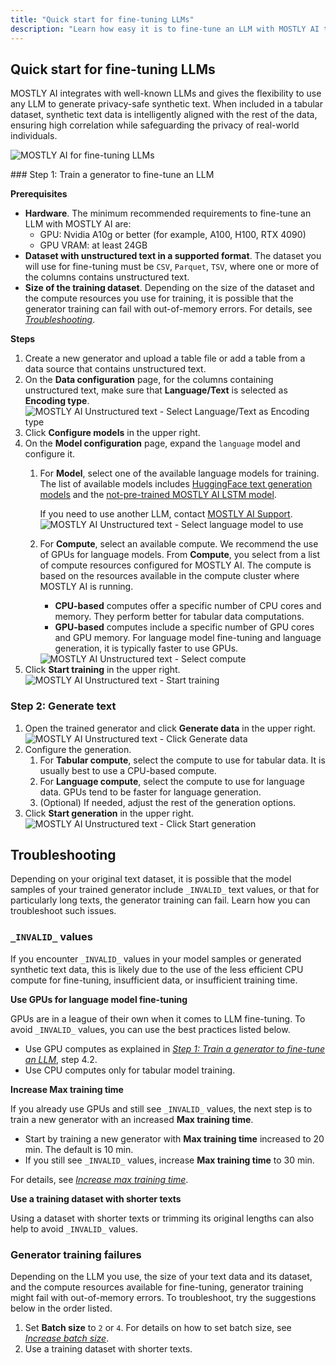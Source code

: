 ```yaml
---
title: "Quick start for fine-tuning LLMs"
description: "Learn how easy it is to fine-tune an LLM with MOSTLY AI to train and generate unstructured synthetic text data."
---
```



## Quick start for fine-tuning LLMs

MOSTLY AI integrates with well-known LLMs and gives the flexibility to use any LLM to generate privacy-safe synthetic text. When included in a tabular dataset, synthetic text data is intelligently aligned with the rest of the data, ensuring high correlation while safeguarding the privacy of real-world individuals.

<Image
    src="/docs/docimages/quickstart/unstructured-text/splash-unstructured-text.webp"
    alt="MOSTLY AI for fine-tuning LLMs"
    width={800}
    height={300}
/>

<Steps>
### Step 1: Train a generator to fine-tune an LLM

**Prerequisites**

* **Hardware**. The minimum recommended requirements to fine-tune an LLM with MOSTLY AI are:
    * GPU: Nvidia A10g or better (for example, A100, H100, RTX 4090)
    * GPU VRAM: at least 24GB 
* **Dataset with unstructured text in a supported format**. The dataset you will use for fine-tuning must be `CSV`, `Parquet`, `TSV`, where one or more of the columns contains unstructured text.
* **Size of the training dataset**. Depending on the size of the dataset and the compute resources you use for training, it is possible that the generator training can fail with out-of-memory errors. For details, see [_Troubleshooting_](#troubleshooting).

**Steps**

1. Create a new generator and upload a table file or add a table from a data source that contains unstructured text.
2. On the **Data configuration** page, for the columns containing unstructured text, make sure that **Language/Text** is selected as **Encoding type**.
    <Image
        src="/docs/docimages/quickstart/unstructured-text/01-generator-configuration-01-select-language-text.webp"
        alt="MOSTLY AI Unstructured text - Select Language/Text as Encoding type"
        width={800}
        height={300}
    />
3. Click **Configure models** in the upper right.
4. On the **Model configuration** page, expand the `language` model and configure it.
    1. For **Model**, select one of the available language models for training.
        <CustomCallout>
        The list of available models includes [HuggingFace text generation models](/generators/configure/set-encoding-types#huggingface-text-models) and the [not-pre-trained MOSTLY AI LSTM model](/generators/configure/set-encoding-types#mostly-ai-lstm).

        If you need to use another LLM, contact [MOSTLY AI Support](mailto:support@mostly.ai).
        </CustomCallout>
        <Image
            src="/docs/docimages/quickstart/unstructured-text/01-generator-configuration-02-select-language-model.webp"
            alt="MOSTLY AI Unstructured text - Select language model to use"
            width={800}
            height={300}
        />
    2. For **Compute**, select an available compute. We recommend the use of GPUs for language models.
        <CustomCallout>
        From **Compute**, you select from a list of compute resources configured for MOSTLY AI. The compute is based on the resources available in the compute cluster where MOSTLY AI is running.

        * **CPU-based** computes offer a specific number of CPU cores and memory. They perform better for tabular data computations.
        * **GPU-based** computes include a specific number of GPU cores and GPU memory. For language model fine-tuning and language generation, it is typically faster to use GPUs.
        </CustomCallout>
        <Image
            src="/docs/docimages/quickstart/unstructured-text/01-generator-configuration-03-select-compute.webp"
            alt="MOSTLY AI Unstructured text - Select compute"
            width={800}
            height={300}
        />
5. Click **Start training** in the upper right.
    <Image
        src="/docs/docimages/quickstart/unstructured-text/01-generator-configuration-04-click-start-training.webp"
        alt="MOSTLY AI Unstructured text - Start training"
        width={800}
        height={300}
    />

### Step 2: Generate text

1. Open the trained generator and click **Generate data** in the upper right.
    <Image
        src="/docs/docimages/quickstart/unstructured-text/02-generate-unstructured-text-01-click-generate-data.webp"
        alt="MOSTLY AI Unstructured text - Click Generate data"
        width={800}
        height={300}
    />
2. Configure the generation.
    1. For **Tabular compute**, select the compute to use for tabular data. It is usually best to use a CPU-based compute.
    2. For **Language compute**, select the compute to use for language data. GPUs tend to be faster for language generation.
    3. (Optional) If needed, adjust the rest of the generation options.
3. Click **Start generation** in the upper right.
    <Image
        src="/docs/docimages/quickstart/unstructured-text/02-generate-unstructured-text-02-click-start-generation.webp"
        alt="MOSTLY AI Unstructured text - Click Start generation"
        width={800}
        height={300}
    />

</Steps>

## Troubleshooting

Depending on your original text dataset, it is possible that the model samples of your trained generator include `_INVALID_` text values, or that for particularly long texts, the generator training can fail. Learn how you can troubleshoot such issues.

### `_INVALID_` values

If you encounter `_INVALID_` values in your model samples or generated synthetic text data, this is likely due to the use of the less efficient CPU compute for fine-tuning, insufficient data, or insufficient training time.

**Use GPUs for language model fine-tuning**

GPUs are in a league of their own when it comes to LLM fine-tuning. To avoid `_INVALID_` values, you can use the best practices listed below.

* Use GPU computes as explained in [_Step 1: Train a generator to fine-tune an LLM_](#step-1-train-a-generator-to-fine-tune-an-llm), step 4.2.
* Use CPU computes only for tabular model training.

**Increase Max training time**

If you already use GPUs and still see `_INVALID_` values, the next step is to train a new generator with an increased **Max training time**.

* Start by training a new generator with **Max training time** increased to 20 min. The default is 10 min.
* If you still see `_INVALID_` values, increase **Max training time** to 30 min.

For details, see [_Increase max training time_](/generators/configure/improve-model-accuracy#use-the-accuracy-preset-to-increase-training-time).

**Use a training dataset with shorter texts**

Using a dataset with shorter texts or trimming its original lengths can also help to avoid `_INVALID_` values.

### Generator training failures

Depending on the LLM you use, the size of your text data and its dataset, and the compute resources available for fine-tuning, generator training might fail with out-of-memory errors. To troubleshoot, try the suggestions below in the order listed.

1. Set **Batch size** to `2` or `4`. For details on how to set batch size, see [_Increase batch size_](/generators/configure/speed-up-training#increase-batch-size).
2. Use a training dataset with shorter texts.